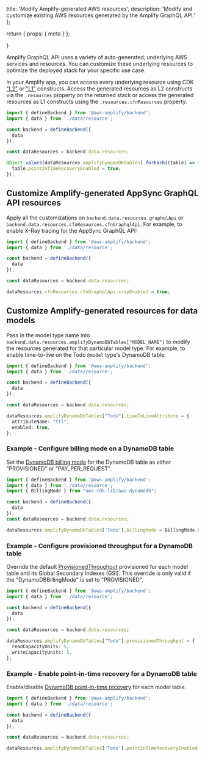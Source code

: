   title: 'Modify Amplify-generated AWS resources',
  description:
    'Modify and customize existing AWS resources generated by the Amplify GraphQL API.'
};

  return {
    props: {
      meta
    }
  };

}

Amplify GraphQL API uses a variety of auto-generated, underlying AWS services and resources. You can customize these underlying resources to optimize the deployed stack for your specific use case.

In your Amplify app, you can access every underlying resource using CDK ["L2"](https://docs.aws.amazon.com/cdk/v2/guide/constructs.html#constructs_using) or ["L1"](https://docs.aws.amazon.com/cdk/v2/guide/constructs.html#constructs_l1_using) constructs. Access the generated resources as L2 constructs via the `.resources` property on the returned stack or access the generated resources as L1 constructs using the `.resources.cfnResources` property.

```ts
import { defineBackend } from '@aws-amplify/backend';
import { data } from './data/resource';

const backend = defineBackend({
  data
});

const dataResources = backend.data.resources;

Object.values(dataResources.amplifyDynamoDbTables).forEach((table) => {
  table.pointInTimeRecoveryEnabled = true;
});
```

## Customize Amplify-generated AppSync GraphQL API resources

Apply all the customizations on `backend.data.resources.graphqlApi` or `backend.data.resources.cfnResources.cfnGraphqlApi`. For example, to enable X-Ray tracing for the AppSync GraphQL API:

```ts
import { defineBackend } from '@aws-amplify/backend';
import { data } from './data/resource';

const backend = defineBackend({
  data
});

const dataResources = backend.data.resources;

dataResources.cfnResources.cfnGraphqlApi.xrayEnabled = true;
```

## Customize Amplify-generated resources for data models

Pass in the model type name into `backend.data.resources.amplifyDynamoDbTables["MODEL_NAME"]` to modify the resources generated for that particular model type. For example, to enable time-to-live on the Todo `@model` type's DynamoDB table:

```ts
import { defineBackend } from '@aws-amplify/backend';
import { data } from './data/resource';

const backend = defineBackend({
  data
});

const dataResources = backend.data.resources;

dataResources.amplifyDynamoDbTables["Todo"].timeToLiveAttribute = {
  attributeName: "ttl",
  enabled: true,
};
```

### Example - Configure billing mode on a DynamoDB table

Set the [DynamoDB billing mode](https://docs.aws.amazon.com/AWSCloudFormation/latest/UserGuide/aws-resource-dynamodb-table.html#cfn-dynamodb-table-billingmode) for the DynamoDB table as either "PROVISIONED" or "PAY_PER_REQUEST".

```ts
import { defineBackend } from '@aws-amplify/backend';
import { data } from './data/resource';
import { BillingMode } from "aws-cdk-lib/aws-dynamodb";

const backend = defineBackend({
  data
});
const dataResources = backend.data.resources;

dataResources.amplifyDynamoDbTables['Todo'].billingMode = BillingMode.PAY_PER_REQUEST;
```

### Example - Configure provisioned throughput for a DynamoDB table

Override the default [ProvisionedThroughput](https://docs.aws.amazon.com/AWSCloudFormation/latest/UserGuide/aws-resource-dynamodb-table.html#cfn-dynamodb-table-provisionedthroughput) provisioned for each model table and its Global Secondary Indexes (GSI). This override is only valid if the "DynamoDBBillingMode" is set to "PROVISIONED".

```ts
import { defineBackend } from '@aws-amplify/backend';
import { data } from './data/resource';

const backend = defineBackend({
  data
});

const dataResources = backend.data.resources;

dataResources.amplifyDynamoDbTables["Todo"].provisionedThroughput = {
  readCapacityUnits: 5,
  writeCapacityUnits: 5,
};
```

### Example - Enable point-in-time recovery for a DynamoDB table

Enable/disable [DynamoDB point-in-time recovery](https://docs.aws.amazon.com/AWSCloudFormation/latest/UserGuide/aws-properties-dynamodb-table-pointintimerecoveryspecification.html) for each model table.

```ts
import { defineBackend } from '@aws-amplify/backend';
import { data } from './data/resource';

const backend = defineBackend({
  data
});

const dataResources = backend.data.resources;

dataResources.amplifyDynamoDbTables['Todo'].pointInTimeRecoveryEnabled = true;
```

